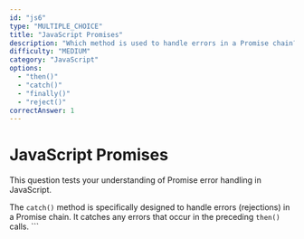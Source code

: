 ```yaml
---
id: "js6"
type: "MULTIPLE_CHOICE"
title: "JavaScript Promises"
description: "Which method is used to handle errors in a Promise chain?"
difficulty: "MEDIUM"
category: "JavaScript"
options:
  - "then()"
  - "catch()"
  - "finally()"
  - "reject()"
correctAnswer: 1
---
```


# JavaScript Promises

This question tests your understanding of Promise error handling in JavaScript.

The `catch()` method is specifically designed to handle errors (rejections) in a Promise chain. It catches any errors that occur in the preceding `then()` calls.
\`\`\`

